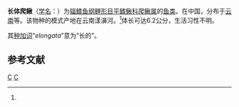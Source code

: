 {{Speciesbox
| genus = Balitora
| species = elongata
| authority = Chen et Li, 1985<ref name='id6536'>{{cite web| url =http://www.bioinfo.cn/db05/BjdwSpecies.php?action=view&id=6536| title =长体爬鳅| work =中国动物物种编目数据库| publisher =中国科学院微生物研究所| author =中国科学院动物研究所| accessdate =2009-04-11| deadurl =yes| archiveurl =https://web.archive.org/web/20160305085355/http://www.bioinfo.cn/db05/BjdwSpecies.php?action=view&id=6536| archivedate =2016-03-05}}</ref>
}}

'''长体爬鳅'''（[[学名|学名]]：{{lang|la|''Balitora elongata''}}）为[[辐鳍鱼纲|辐鳍鱼纲]][[鲤形目|鲤形目]][[平鳍鳅科|平鳍鳅科]][[爬鳅属|爬鳅属]]的[[鱼类|鱼类]]。在中国，分布于[[云南|云南]]等。该物种的模式产地在云南漾濞河。<ref name='id6536'/>体长可达6.2公分，生活习性不明。

其[[种加词|种加词]]“''elongata''”意为“长的”。

== 参考文献 ==
{{reflist}}

{{Taxonbar|from=Q1040543}}

[[Category:爬鳅属|C]]
[[Category:1985年描述的魚類|C]]


{{鯉形目小作品}}